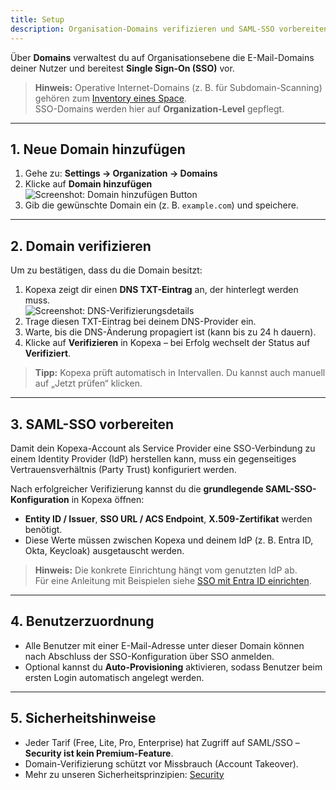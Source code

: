 ```yaml
---
title: Setup
description: Organisation-Domains verifizieren und SAML-SSO vorbereiten
---
```


Über **Domains** verwaltest du auf Organisationsebene die E-Mail-Domains deiner Nutzer und bereitest **Single Sign-On (SSO)** vor.

> **Hinweis:** Operative Internet-Domains (z. B. für Subdomain-Scanning) gehören zum [Inventory eines Space](../../spaces/inventory/index.mdx).  
> SSO-Domains werden hier auf **Organization-Level** gepflegt.

---

## 1. Neue Domain hinzufügen

1. Gehe zu: **Settings → Organization → Domains**  
2. Klicke auf **Domain hinzufügen**  
   ![Screenshot: Domain hinzufügen Button](./images/add-domain.png)
3. Gib die gewünschte Domain ein (z. B. `example.com`) und speichere.

---

## 2. Domain verifizieren

Um zu bestätigen, dass du die Domain besitzt:

1. Kopexa zeigt dir einen **DNS TXT-Eintrag** an, der hinterlegt werden muss.  
   ![Screenshot: DNS-Verifizierungsdetails](./images/domain-verification.png)
2. Trage diesen TXT-Eintrag bei deinem DNS-Provider ein.
3. Warte, bis die DNS-Änderung propagiert ist (kann bis zu 24 h dauern).
4. Klicke auf **Verifizieren** in Kopexa – bei Erfolg wechselt der Status auf **Verifiziert**.

> **Tipp:** Kopexa prüft automatisch in Intervallen. Du kannst auch manuell auf „Jetzt prüfen“ klicken.

---

## 3. SAML-SSO vorbereiten

<Callout title="Vertrauen aufbauen">
Damit dein Kopexa-Account als Service Provider eine SSO-Verbindung zu einem Identity Provider (IdP) herstellen kann, muss ein gegenseitiges Vertrauensverhältnis (Party Trust) konfiguriert werden.
</Callout>

Nach erfolgreicher Verifizierung kannst du die **grundlegende SAML-SSO-Konfiguration** in Kopexa öffnen:

- **Entity ID / Issuer**, **SSO URL / ACS Endpoint**, **X.509-Zertifikat** werden benötigt.
- Diese Werte müssen zwischen Kopexa und deinem IdP (z. B. Entra ID, Okta, Keycloak) ausgetauscht werden.

> **Hinweis:** Die konkrete Einrichtung hängt vom genutzten IdP ab.  
> Für eine Anleitung mit Beispielen siehe [SSO mit Entra ID einrichten](./entra.mdx).

---

## 4. Benutzerzuordnung

- Alle Benutzer mit einer E-Mail-Adresse unter dieser Domain können nach Abschluss der SSO-Konfiguration über SSO anmelden.
- Optional kannst du **Auto-Provisioning** aktivieren, sodass Benutzer beim ersten Login automatisch angelegt werden.

---

## 5. Sicherheitshinweise

- Jeder Tarif (Free, Lite, Pro, Enterprise) hat Zugriff auf SAML/SSO – **Security ist kein Premium-Feature**.
- Domain-Verifizierung schützt vor Missbrauch (Account Takeover).
- Mehr zu unseren Sicherheitsprinzipien: [Security](../security.mdx)
